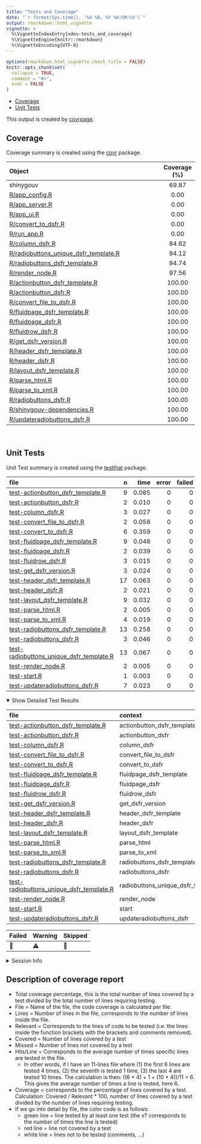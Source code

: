 ```yaml
---
title: "Tests and Coverage"
date: "`r format(Sys.time(), '%d %B, %Y %H:%M:%S')`"
output: rmarkdown::html_vignette
vignette: >
  %\VignetteIndexEntry{xdev-tests_and_coverage}
  %\VignetteEngine{knitr::rmarkdown}
  %\VignetteEncoding{UTF-8}
---
```

  
```r
options(rmarkdown.html_vignette.check_title = FALSE)
knitr::opts_chunk$set(
  collapse = TRUE,
  comment = "#>",
  eval = FALSE
)
```

<!--- Placeholder for tests/README.md Do Not Edit--->
-   <a href="#coverage" id="toc-coverage">Coverage</a>
-   <a href="#unit-tests" id="toc-unit-tests">Unit Tests</a>

This output is created by
[covrpage](https://github.com/yonicd/covrpage).

## Coverage

Coverage summary is created using the
[covr](https://github.com/r-lib/covr) package.

| Object                                                                            | Coverage (%) |
|:----------------------------------------------------------------------------------|:------------:|
| shinygouv                                                                         |    69.87     |
| [R/app_config.R](https://github.com/spyrales/shinygouv/blob/deliverables-0.0.1/R/app_config.R)                                               |     0.00     |
| [R/app_server.R](https://github.com/spyrales/shinygouv/blob/deliverables-0.0.1/R/app_server.R)                                               |     0.00     |
| [R/app_ui.R](https://github.com/spyrales/shinygouv/blob/deliverables-0.0.1/R/app_ui.R)                                                       |     0.00     |
| [R/convert_to_dsfr.R](https://github.com/spyrales/shinygouv/blob/deliverables-0.0.1/R/convert_to_dsfr.R)                                     |     0.00     |
| [R/run_app.R](https://github.com/spyrales/shinygouv/blob/deliverables-0.0.1/R/run_app.R)                                                     |     0.00     |
| [R/column_dsfr.R](https://github.com/spyrales/shinygouv/blob/deliverables-0.0.1/R/column_dsfr.R)                                             |    84.62     |
| [R/radiobuttons_unique_dsfr_template.R](https://github.com/spyrales/shinygouv/blob/deliverables-0.0.1/R/radiobuttons_unique_dsfr_template.R) |    94.12     |
| [R/radiobuttons_dsfr_template.R](https://github.com/spyrales/shinygouv/blob/deliverables-0.0.1/R/radiobuttons_dsfr_template.R)               |    94.74     |
| [R/render_node.R](https://github.com/spyrales/shinygouv/blob/deliverables-0.0.1/R/render_node.R)                                             |    97.56     |
| [R/actionbutton_dsfr_template.R](https://github.com/spyrales/shinygouv/blob/deliverables-0.0.1/R/actionbutton_dsfr_template.R)               |    100.00    |
| [R/actionbutton_dsfr.R](https://github.com/spyrales/shinygouv/blob/deliverables-0.0.1/R/actionbutton_dsfr.R)                                 |    100.00    |
| [R/convert_file_to_dsfr.R](https://github.com/spyrales/shinygouv/blob/deliverables-0.0.1/R/convert_file_to_dsfr.R)                           |    100.00    |
| [R/fluidpage_dsfr_template.R](https://github.com/spyrales/shinygouv/blob/deliverables-0.0.1/R/fluidpage_dsfr_template.R)                     |    100.00    |
| [R/fluidpage_dsfr.R](https://github.com/spyrales/shinygouv/blob/deliverables-0.0.1/R/fluidpage_dsfr.R)                                       |    100.00    |
| [R/fluidrow_dsfr.R](https://github.com/spyrales/shinygouv/blob/deliverables-0.0.1/R/fluidrow_dsfr.R)                                         |    100.00    |
| [R/get_dsfr_version.R](https://github.com/spyrales/shinygouv/blob/deliverables-0.0.1/R/get_dsfr_version.R)                                   |    100.00    |
| [R/header_dsfr_template.R](https://github.com/spyrales/shinygouv/blob/deliverables-0.0.1/R/header_dsfr_template.R)                           |    100.00    |
| [R/header_dsfr.R](https://github.com/spyrales/shinygouv/blob/deliverables-0.0.1/R/header_dsfr.R)                                             |    100.00    |
| [R/layout_dsfr_template.R](https://github.com/spyrales/shinygouv/blob/deliverables-0.0.1/R/layout_dsfr_template.R)                           |    100.00    |
| [R/parse_html.R](https://github.com/spyrales/shinygouv/blob/deliverables-0.0.1/R/parse_html.R)                                               |    100.00    |
| [R/parse_to_xml.R](https://github.com/spyrales/shinygouv/blob/deliverables-0.0.1/R/parse_to_xml.R)                                           |    100.00    |
| [R/radiobuttons_dsfr.R](https://github.com/spyrales/shinygouv/blob/deliverables-0.0.1/R/radiobuttons_dsfr.R)                                 |    100.00    |
| [R/shinygouv-dependencies.R](https://github.com/spyrales/shinygouv/blob/deliverables-0.0.1/R/shinygouv-dependencies.R)                       |    100.00    |
| [R/updateradiobuttons_dsfr.R](https://github.com/spyrales/shinygouv/blob/deliverables-0.0.1/R/updateradiobuttons_dsfr.R)                     |    100.00    |

<br>

## Unit Tests

Unit Test summary is created using the
[testthat](https://github.com/r-lib/testthat) package.

| file                                                                                          |   n |  time | error | failed | skipped | warning | icon |
|:----------------------------------------------------------------------------------------------|----:|------:|------:|-------:|--------:|--------:|:-----|
| [test-actionbutton_dsfr_template.R](https://github.com/spyrales/shinygouv/blob/deliverables-0.0.1/tests/testthat/test-actionbutton_dsfr_template.R)               |   9 | 0.085 |     0 |      0 |       0 |       0 |      |
| [test-actionbutton_dsfr.R](https://github.com/spyrales/shinygouv/blob/deliverables-0.0.1/tests/testthat/test-actionbutton_dsfr.R)                                 |   2 | 0.010 |     0 |      0 |       0 |       0 |      |
| [test-column_dsfr.R](https://github.com/spyrales/shinygouv/blob/deliverables-0.0.1/tests/testthat/test-column_dsfr.R)                                             |   3 | 0.027 |     0 |      0 |       0 |       0 |      |
| [test-convert_file_to_dsfr.R](https://github.com/spyrales/shinygouv/blob/deliverables-0.0.1/tests/testthat/test-convert_file_to_dsfr.R)                           |   2 | 0.058 |     0 |      0 |       0 |       0 |      |
| [test-convert_to_dsfr.R](https://github.com/spyrales/shinygouv/blob/deliverables-0.0.1/tests/testthat/test-convert_to_dsfr.R)                                     |   6 | 0.359 |     0 |      0 |       0 |       1 | ⚠️   |
| [test-fluidpage_dsfr_template.R](https://github.com/spyrales/shinygouv/blob/deliverables-0.0.1/tests/testthat/test-fluidpage_dsfr_template.R)                     |   9 | 0.048 |     0 |      0 |       0 |       0 |      |
| [test-fluidpage_dsfr.R](https://github.com/spyrales/shinygouv/blob/deliverables-0.0.1/tests/testthat/test-fluidpage_dsfr.R)                                       |   2 | 0.039 |     0 |      0 |       0 |       0 |      |
| [test-fluidrow_dsfr.R](https://github.com/spyrales/shinygouv/blob/deliverables-0.0.1/tests/testthat/test-fluidrow_dsfr.R)                                         |   3 | 0.015 |     0 |      0 |       0 |       0 |      |
| [test-get_dsfr_version.R](https://github.com/spyrales/shinygouv/blob/deliverables-0.0.1/tests/testthat/test-get_dsfr_version.R)                                   |   3 | 0.024 |     0 |      0 |       0 |       0 |      |
| [test-header_dsfr_template.R](https://github.com/spyrales/shinygouv/blob/deliverables-0.0.1/tests/testthat/test-header_dsfr_template.R)                           |  17 | 0.063 |     0 |      0 |       0 |       0 |      |
| [test-header_dsfr.R](https://github.com/spyrales/shinygouv/blob/deliverables-0.0.1/tests/testthat/test-header_dsfr.R)                                             |   2 | 0.021 |     0 |      0 |       0 |       0 |      |
| [test-layout_dsfr_template.R](https://github.com/spyrales/shinygouv/blob/deliverables-0.0.1/tests/testthat/test-layout_dsfr_template.R)                           |   9 | 0.032 |     0 |      0 |       0 |       0 |      |
| [test-parse_html.R](https://github.com/spyrales/shinygouv/blob/deliverables-0.0.1/tests/testthat/test-parse_html.R)                                               |   2 | 0.005 |     0 |      0 |       0 |       0 |      |
| [test-parse_to_xml.R](https://github.com/spyrales/shinygouv/blob/deliverables-0.0.1/tests/testthat/test-parse_to_xml.R)                                           |   4 | 0.019 |     0 |      0 |       0 |       0 |      |
| [test-radiobuttons_dsfr_template.R](https://github.com/spyrales/shinygouv/blob/deliverables-0.0.1/tests/testthat/test-radiobuttons_dsfr_template.R)               |  13 | 0.258 |     0 |      0 |       0 |       0 |      |
| [test-radiobuttons_dsfr.R](https://github.com/spyrales/shinygouv/blob/deliverables-0.0.1/tests/testthat/test-radiobuttons_dsfr.R)                                 |   3 | 0.046 |     0 |      0 |       0 |       0 |      |
| [test-radiobuttons_unique_dsfr_template.R](https://github.com/spyrales/shinygouv/blob/deliverables-0.0.1/tests/testthat/test-radiobuttons_unique_dsfr_template.R) |  13 | 0.067 |     0 |      0 |       0 |       0 |      |
| [test-render_node.R](https://github.com/spyrales/shinygouv/blob/deliverables-0.0.1/tests/testthat/test-render_node.R)                                             |   2 | 0.005 |     0 |      0 |       0 |       0 |      |
| [test-start.R](https://github.com/spyrales/shinygouv/blob/deliverables-0.0.1/tests/testthat/test-start.R)                                                         |   1 | 0.003 |     0 |      0 |       0 |       0 |      |
| [test-updateradiobuttons_dsfr.R](https://github.com/spyrales/shinygouv/blob/deliverables-0.0.1/tests/testthat/test-updateradiobuttons_dsfr.R)                     |   7 | 0.023 |     0 |      0 |       0 |       0 |      |

<details open>
<summary>
Show Detailed Test Results
</summary>

| file                                                                                             | context                           | test                                    | status  |   n |  time | icon |
|:-------------------------------------------------------------------------------------------------|:----------------------------------|:----------------------------------------|:--------|----:|------:|:-----|
| [test-actionbutton_dsfr_template.R](https://github.com/spyrales/shinygouv/blob/deliverables-0.0.1/tests/testthat/test-actionbutton_dsfr_template.R#L4)               | actionbutton_dsfr_template        | actionButton_dsfr_template works        | PASS    |   9 | 0.085 |      |
| [test-actionbutton_dsfr.R](https://github.com/spyrales/shinygouv/blob/deliverables-0.0.1/tests/testthat/test-actionbutton_dsfr.R#L10)                                | actionbutton_dsfr                 | actionButton_dsfr works                 | PASS    |   2 | 0.010 |      |
| [test-column_dsfr.R](https://github.com/spyrales/shinygouv/blob/deliverables-0.0.1/tests/testthat/test-column_dsfr.R#L4)                                             | column_dsfr                       | column_dsfr works                       | PASS    |   3 | 0.027 |      |
| [test-convert_file_to_dsfr.R](https://github.com/spyrales/shinygouv/blob/deliverables-0.0.1/tests/testthat/test-convert_file_to_dsfr.R#L25)                          | convert_file_to_dsfr              | convert_file_to_dsfr works              | PASS    |   2 | 0.058 |      |
| [test-convert_to_dsfr.R](https://github.com/spyrales/shinygouv/blob/deliverables-0.0.1/tests/testthat/test-convert_to_dsfr.R#L18)                                    | convert_to_dsfr                   | convert_to_dsfr works                   | WARNING |   6 | 0.359 | ⚠️   |
| [test-fluidpage_dsfr_template.R](https://github.com/spyrales/shinygouv/blob/deliverables-0.0.1/tests/testthat/test-fluidpage_dsfr_template.R#L4)                     | fluidpage_dsfr_template           | fluidPage_dsfr_template works           | PASS    |   9 | 0.048 |      |
| [test-fluidpage_dsfr.R](https://github.com/spyrales/shinygouv/blob/deliverables-0.0.1/tests/testthat/test-fluidpage_dsfr.R#L13)                                      | fluidpage_dsfr                    | fluidPage_dsfr works                    | PASS    |   2 | 0.039 |      |
| [test-fluidrow_dsfr.R](https://github.com/spyrales/shinygouv/blob/deliverables-0.0.1/tests/testthat/test-fluidrow_dsfr.R#L4)                                         | fluidrow_dsfr                     | fluidRow_dsfr works                     | PASS    |   3 | 0.015 |      |
| [test-get_dsfr_version.R](https://github.com/spyrales/shinygouv/blob/deliverables-0.0.1/tests/testthat/test-get_dsfr_version.R#L4)                                   | get_dsfr_version                  | get_dsfr_version works                  | PASS    |   3 | 0.024 |      |
| [test-header_dsfr_template.R](https://github.com/spyrales/shinygouv/blob/deliverables-0.0.1/tests/testthat/test-header_dsfr_template.R#L4)                           | header_dsfr_template              | header_dsfr_template works              | PASS    |  17 | 0.063 |      |
| [test-header_dsfr.R](https://github.com/spyrales/shinygouv/blob/deliverables-0.0.1/tests/testthat/test-header_dsfr.R#L9)                                             | header_dsfr                       | header_dsfr works                       | PASS    |   2 | 0.021 |      |
| [test-layout_dsfr_template.R](https://github.com/spyrales/shinygouv/blob/deliverables-0.0.1/tests/testthat/test-layout_dsfr_template.R#L4)                           | layout_dsfr_template              | layout_dsfr_template works              | PASS    |   9 | 0.032 |      |
| [test-parse_html.R](https://github.com/spyrales/shinygouv/blob/deliverables-0.0.1/tests/testthat/test-parse_html.R#L8)                                               | parse_html                        | tester parse_html                       | PASS    |   2 | 0.005 |      |
| [test-parse_to_xml.R](https://github.com/spyrales/shinygouv/blob/deliverables-0.0.1/tests/testthat/test-parse_to_xml.R#L4)                                           | parse_to_xml                      | parse_to_xml works                      | PASS    |   4 | 0.019 |      |
| [test-radiobuttons_dsfr_template.R](https://github.com/spyrales/shinygouv/blob/deliverables-0.0.1/tests/testthat/test-radiobuttons_dsfr_template.R#L4)               | radiobuttons_dsfr_template        | radioButtons_dsfr_template works        | PASS    |  13 | 0.258 |      |
| [test-radiobuttons_dsfr.R](https://github.com/spyrales/shinygouv/blob/deliverables-0.0.1/tests/testthat/test-radiobuttons_dsfr.R#L11)                                | radiobuttons_dsfr                 | radioButtons_dsfr works                 | PASS    |   3 | 0.046 |      |
| [test-radiobuttons_unique_dsfr_template.R](https://github.com/spyrales/shinygouv/blob/deliverables-0.0.1/tests/testthat/test-radiobuttons_unique_dsfr_template.R#L4) | radiobuttons_unique_dsfr_template | radioButtons_unique_dsfr_template works | PASS    |  13 | 0.067 |      |
| [test-render_node.R](https://github.com/spyrales/shinygouv/blob/deliverables-0.0.1/tests/testthat/test-render_node.R#L4)                                             | render_node                       | render_node works                       | PASS    |   2 | 0.005 |      |
| [test-start.R](https://github.com/spyrales/shinygouv/blob/deliverables-0.0.1/tests/testthat/test-start.R#L2)                                                         | start                             | multiplication works                    | PASS    |   1 | 0.003 |      |
| [test-updateradiobuttons_dsfr.R](https://github.com/spyrales/shinygouv/blob/deliverables-0.0.1/tests/testthat/test-updateradiobuttons_dsfr.R#L4)                     | updateradiobuttons_dsfr           | updateRadioButtons_dsfr works           | PASS    |   7 | 0.023 |      |

| Failed | Warning | Skipped |
|:-------|:--------|:--------|
| 🛑     | ⚠️      | 🔶      |

</details>
<details>
<summary>
Session Info
</summary>

| Field    | Value                        |
|:---------|:-----------------------------|
| Version  | R version 4.2.0 (2022-04-22) |
| Platform | x86_64-pc-linux-gnu (64-bit) |
| Running  | Ubuntu 20.04.4 LTS           |
| Language | fr_FR                        |
| Timezone | Europe/Paris                 |

| Package  | Version |
|:---------|:--------|
| testthat | 3.1.4   |
| covr     | 3.5.1   |
| covrpage | 0.1     |

</details>
<!--- Final Status : skipped/warning --->

## Description of coverage report

- Total coverage percentage, this is the total number of lines covered by a test divided by the total number of lines requiring testing.
- File = Name of the file, the code coverage is calculated per file.
- Lines = Number of lines in the file, corresponds to the number of lines inside the file.
- Relevant = Corresponds to the lines of code to be tested (i.e. the lines inside the function brackets with the brackets and comments removed).
- Covered = Number of lines covered by a test
- Missed = Number of lines not covered by a test
- Hits/Line = Corresponds to the average number of times specific lines are tested in the file.
    + In other words, if I have an 11-lines file where (1) the first 6 lines are tested 4 times, (2) the seventh is tested 1 time, (3) the last 4 are tested 10 times. The calculation is then: ((6 * 4) + 1 + (10 * 4))/11 = 6. This gives the average number of times a line is tested, here 6. 
- Coverage = corresponds to the percentage of lines covered by a test. Calculation: Covered / Relevant * 100, number of lines covered by a test divided by the number of lines requiring testing.
- If we go into detail by file, the color code is as follows:
    - green line = line tested by at least one test (the x? corresponds to the number of times the line is tested)
    - red line = line not covered by a test
    - white line = lines not to be tested (comments, ...)

